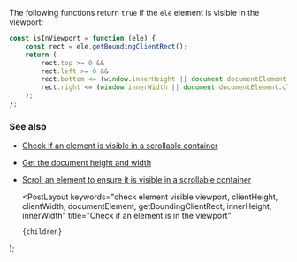 
The following functions return `true` if the `ele` element is visible in the viewport:

```js
const isInViewport = function (ele) {
    const rect = ele.getBoundingClientRect();
    return (
        rect.top >= 0 &&
        rect.left >= 0 &&
        rect.bottom <= (window.innerHeight || document.documentElement.clientHeight) &&
        rect.right <= (window.innerWidth || document.documentElement.clientWidth)
    );
};
```

### See also

-   [Check if an element is visible in a scrollable container](/check-if-an-element-is-visible-in-a-scrollable-container)
-   [Get the document height and width](/get-the-document-height-and-width)
-   [Scroll an element to ensure it is visible in a scrollable container](/scroll-an-element-to-ensure-it-is-visible-in-a-scrollable-container)

    <PostLayout
        keywords="check element visible viewport, clientHeight, clientWidth, documentElement, getBoundingClientRect, innerHeight, innerWidth"
        title="Check if an element is in the viewport"
    >
        {children}
    </PostLayout>
);
